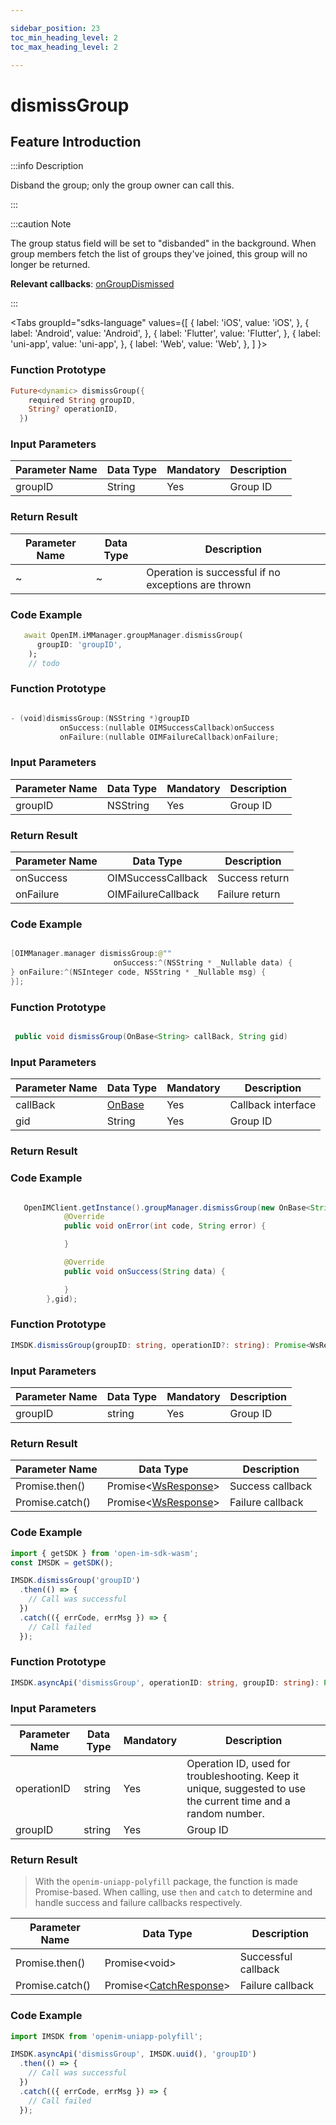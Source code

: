 ```yaml
---

sidebar_position: 23
toc_min_heading_level: 2
toc_max_heading_level: 2

---
```


# dismissGroup

## Feature Introduction

:::info Description

Disband the group; only the group owner can call this.

:::

:::caution Note

The group status field will be set to "disbanded" in the background. When group members fetch the list of groups they've joined, this group will no longer be returned.

**Relevant callbacks**:
[onGroupDismissed](../../callback/onGroupDismissed)

:::

<Tabs
groupId="sdks-language"
values={[
{ label: 'iOS', value: 'iOS', },
{ label: 'Android', value: 'Android', },
{ label: 'Flutter', value: 'Flutter', },
{ label: 'uni-app', value: 'uni-app', },
{ label: 'Web', value: 'Web', },
]
}>

<TabItem value="Flutter">

### Function Prototype

```dart showLineNumbers
Future<dynamic> dismissGroup({
    required String groupID,
    String? operationID,
  })
```

### Input Parameters

| Parameter Name | Data Type | Mandatory | Description |
| -------------- | --------- | --------- | ---------- |
| groupID        | String    | Yes       | Group ID   |

### Return Result

| Parameter Name | Data Type | Description                       |
| -------------- | --------- | --------------------------------- |
| ~              | ~         | Operation is successful if no exceptions are thrown |

### Code Example

```dart showLineNumbers
   await OpenIM.iMManager.groupManager.dismissGroup(
      groupID: 'groupID',
    );
    // todo
```

</TabItem>

<TabItem value="iOS">

### Function Prototype

```swift showLineNumbers

- (void)dismissGroup:(NSString *)groupID
           onSuccess:(nullable OIMSuccessCallback)onSuccess
           onFailure:(nullable OIMFailureCallback)onFailure;

```

### Input Parameters

| Parameter Name | Data Type | Mandatory | Description |
| -------------- | --------- | --------- | ---------- |
| groupID        | NSString  | Yes       | Group ID   |

### Return Result

| Parameter Name | Data Type          | Description  |
| -------------- | ------------------- | ------------ |
| onSuccess      | OIMSuccessCallback | Success return |
| onFailure      | OIMFailureCallback   | Failure return |

### Code Example

```swift showLineNumbers

[OIMManager.manager dismissGroup:@""
                       onSuccess:^(NSString * _Nullable data) {
} onFailure:^(NSInteger code, NSString * _Nullable msg) {
}];

```

</TabItem>

<TabItem value="Android">

### Function Prototype

```java showLineNumbers

 public void dismissGroup(OnBase<String> callBack, String gid)

```

### Input Parameters

| Parameter Name | Data Type               | Mandatory | Description  |
| -------------- | ----------------------- | --------- | ------------ |
| callBack       | [OnBase](/callback/onBase.mdx) | Yes       | Callback interface |
| gid            | String                  | Yes       | Group ID     |

### Return Result

### Code Example

```java showLineNumbers

   OpenIMClient.getInstance().groupManager.dismissGroup(new OnBase<String>() {
            @Override
            public void onError(int code, String error) {

            }

            @Override
            public void onSuccess(String data) {

            }
        },gid);

```

</TabItem>

<TabItem value="Web">

### Function Prototype

```ts showLineNumbers
IMSDK.dismissGroup(groupID: string, operationID?: string): Promise<WsResponse>
```

### Input Parameters

| Parameter Name | Data Type | Mandatory | Description |
| -------------- | --------- | --------- | ---------- |
| groupID        | string    | Yes       | Group ID   |

### Return Result

| Parameter Name   | Data Type                               | Description       |
| ---------------- | ---------------------------------------- | ----------------- |
| Promise.then()   | Promise<[WsResponse](/class/response.mdx)> | Success callback  |
| Promise.catch()  | Promise<[WsResponse](/class/response.mdx)> | Failure callback  |

### Code Example

```js showLineNumbers
import { getSDK } from 'open-im-sdk-wasm';
const IMSDK = getSDK();

IMSDK.dismissGroup('groupID')
  .then(() => {
    // Call was successful
  })
  .catch(({ errCode, errMsg }) => {
    // Call failed
  });
```

</TabItem>

<TabItem value="uni-app">

### Function Prototype

```ts showLineNumbers
IMSDK.asyncApi('dismissGroup', operationID: string, groupID: string): Promise<void>
```

### Input Parameters

| Parameter Name | Data Type | Mandatory | Description                                                              |
| -------------- | --------- | --------- | ------------------------------------------------------------------------ |
| operationID    | string    | Yes       | Operation ID, used for troubleshooting. Keep it unique, suggested to use the current time and a random number. |
| groupID        | string    | Yes       | Group ID                                                                 |

### Return Result

> With the `openim-uniapp-polyfill` package, the function is made Promise-based. When calling, use `then` and `catch` to determine and handle success and failure callbacks respectively.

| Parameter Name   | Data Type                                           | Description       |
| ---------------- | -------------------------------------------------- | ----------------- |
| Promise.then()   | Promise<void\>                                      | Successful callback |
| Promise.catch()  | Promise<[CatchResponse](/class/response.mdx)\> | Failure callback  |

### Code Example

```js showLineNumbers
import IMSDK from 'openim-uniapp-polyfill';

IMSDK.asyncApi('dismissGroup', IMSDK.uuid(), 'groupID')
  .then(() => {
    // Call was successful
  })
  .catch(({ errCode, errMsg }) => {
    // Call failed
  });
```

</TabItem>

</Tabs>